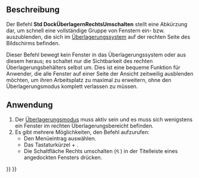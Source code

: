 <languages/>

{{Docnav/de
|[[Std_DockOverlayToggleLeft/de|DockÜberlagernLinksUmschalten]]
|[[Std_DockOverlayToggleTop/de|DockÜberlagernObenUmschalten]]
|[[Std_View_Menu/de|Std Menü Ansicht]]
|IconL=Std_DockOverlayToggleLeft.svg
|IconR=Std_DockOverlayToggleTop.svg
|IconC=Freecad.svg
}}

{{GuiCommand/de
|Name=Std DockOverlayToggleRight
|Name/de=Std DockÜberlagernRechtsUmschalten
|MenuLocation=Ansicht → Dock panel overlay → Rechts umschalten
|Workbenches=Alle
|Shortcut={{KEY|Ctrl}}+{{KEY|Right}}
|Version=1.0
|SeeAlso=[[Std_DockOverlayToggleLeft/de|DockÜberlagernLinksUmschalten]], [[Std_DockOverlayToggleTop/de|DockÜberlagernObenUmschalten]], [[Std_DockOverlayToggleBottom/de|DockÜberlagernUntenUmschalten]], [[Std_DockOverlayAll/de|DockÜberlagernAlle]]
}}

<span id="Description"></span>
==Beschreibung==

Der Befehl '''Std DockÜberlagernRechtsUmschalten''' stellt eine Abkürzung dar, um schnell eine vollständige Gruppe von Fenstern ein- bzw. auszublenden, die sich im [[Std_DockOverlayAll/de|Überlagerungssystem]] auf der rechten Seite des Bildschirms befinden.

Dieser Befehl bewegt kein Fenster in das Überlagerungssystem oder aus diesem heraus; es schaltet nur die Sichtbarkeit des rechten Überlagerungsbehälters selbst um. Dies ist eine bequeme Funktion für Anwender, die alle Fenster auf einer Seite der Ansicht zeitweilig ausblenden möchten, um ihren Arbeitsplatz zu maximal zu erweitern, ohne den Überlagerungsmodus komplett verlassen zu müssen.

<span id="Usage"></span>
==Anwendung==

# Der [[Std_DockOverlayAll/de|Überlagerungsmodus]] muss aktiv sein und es muss sich wenigstens ein Fenster im rechten Überlagerungsbereicht befinden.
# Es gibt mehrere Möglichkeiten, den Befehl aufzurufen:
#* Den Menüeintrag {{MenuCommand|Ansicht → Dock panel overlay → Rechts umschalten}} auswählen.
#* Das Tastaturkürzel {{KEY|Ctrl}} + {{KEY|Right}}.
#* Die Schaltfläche Rechts umschalten ([[File:Std DockOverlayToggleRight.svg|12x12px]]) in der Titelleiste eines angedockten Fensters drücken.


{{Docnav/de
|[[Std_DockOverlayToggleLeft/de|DockÜberlagernLinksUmschalten]]
|[[Std_DockOverlayToggleTop/de|DockÜberlagernObenUmschalten]]
|[[Std_View_Menu/de|Std Menü Ansicht]]
|IconL=Std_DockOverlayToggleLeft.svg
|IconR=Std_DockOverlayToggleTop.svg
|IconC=Freecad.svg
}}

{{Std_Base_navi{{#translation:}}}}
{{Userdocnavi{{#translation:}}}}